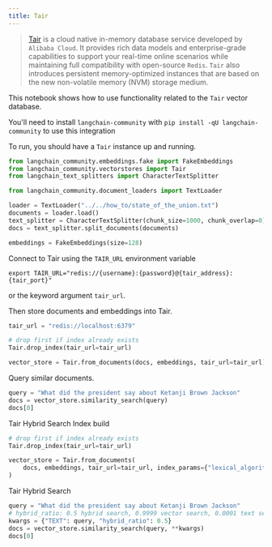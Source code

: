 ```yaml
---
title: Tair
---
```


>[Tair](https://www.alibabacloud.com/help/en/tair/latest/what-is-tair) is a cloud native in-memory database service developed by `Alibaba Cloud`.
It provides rich data models and enterprise-grade capabilities to support your real-time online scenarios while maintaining full compatibility with open-source `Redis`. `Tair` also introduces persistent memory-optimized instances that are based on the new non-volatile memory (NVM) storage medium.

This notebook shows how to use functionality related to the `Tair` vector database.

You'll need to install `langchain-community` with `pip install -qU langchain-community` to use this integration

To run, you should have a `Tair` instance up and running.

```python
from langchain_community.embeddings.fake import FakeEmbeddings
from langchain_community.vectorstores import Tair
from langchain_text_splitters import CharacterTextSplitter
```

```python
from langchain_community.document_loaders import TextLoader

loader = TextLoader("../../how_to/state_of_the_union.txt")
documents = loader.load()
text_splitter = CharacterTextSplitter(chunk_size=1000, chunk_overlap=0)
docs = text_splitter.split_documents(documents)

embeddings = FakeEmbeddings(size=128)
```

Connect to Tair using the `TAIR_URL` environment variable

```
export TAIR_URL="redis://{username}:{password}@{tair_address}:{tair_port}"
```

or the keyword argument `tair_url`.

Then store documents and embeddings into Tair.

```python
tair_url = "redis://localhost:6379"

# drop first if index already exists
Tair.drop_index(tair_url=tair_url)

vector_store = Tair.from_documents(docs, embeddings, tair_url=tair_url)
```

Query similar documents.

```python
query = "What did the president say about Ketanji Brown Jackson"
docs = vector_store.similarity_search(query)
docs[0]
```

Tair Hybrid Search Index build

```python
# drop first if index already exists
Tair.drop_index(tair_url=tair_url)

vector_store = Tair.from_documents(
    docs, embeddings, tair_url=tair_url, index_params={"lexical_algorithm": "bm25"}
)
```

Tair Hybrid Search

```python
query = "What did the president say about Ketanji Brown Jackson"
# hybrid_ratio: 0.5 hybrid search, 0.9999 vector search, 0.0001 text search
kwargs = {"TEXT": query, "hybrid_ratio": 0.5}
docs = vector_store.similarity_search(query, **kwargs)
docs[0]
```
